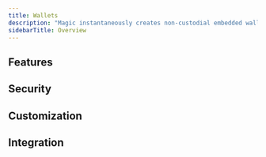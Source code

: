 ```yaml
---
title: Wallets
description: "Magic instantaneously creates non-custodial embedded wallets for your user when they login using any of the provided authentication methods. These wallets utilize our patent pending TEE Key Management System (TKMS) to keep keys secure and user assets protected. Our wallets are embedded directly into your application and come with a host of features and configurations to make it easy for your users to engage with web3."
sidebarTitle: Overview
---
```


## Features

<CardGroup cols={3}>
  <Card
    title="EVM Chain Switching"
    icon="shuffle"
    href="/embedded-wallets/wallets/features/evm-chain-switching"
    horizontal
    iconType="solid"
  />
  <Card
    title="Transaction Signing"
    icon="pen-nib"
    href="/embedded-wallets/wallets/features/transaction-signing"
    horizontal
    iconType="solid"
  />
  <Card
    title="Personal Signatures"
    icon="circle-user"
    href="/embedded-wallets/wallets/features/personal-signatures"
    horizontal
    iconType="solid"
  />
  <Card
    title="Fiat On-Ramps"
    icon="money-bill-wave"
    href="/embedded-wallets/wallets/features/fiat-on-ramps"
    horizontal
    iconType="solid"
  />
  <Card
    title="Key Export"
    icon="up-right-from-square"
    href="/embedded-wallets/wallets/features/key-export"
    horizontal
    iconType="solid"
  />
</CardGroup>

## Security

<CardGroup cols={3}>
  <Card
    title="Content Security Policy"
    icon="shield-halved"
    href="/embedded-wallets/wallets/security/content-security-policy"
    horizontal
    iconType="solid"
  />
</CardGroup>

## Customization

<CardGroup cols={3}>
  <Card
    title="Brand & Theme"
    icon="palette"
    href="/embedded-wallets/wallets/customization/brand-and-theme"
    horizontal
    iconType="solid"
  />
  <Card
    title="Widget UI"
    icon="window-maximize"
    href="/embedded-wallets/wallets/customization/widget-ui"
    horizontal
    iconType="solid"
  />
</CardGroup>

## Integration

<CardGroup cols={3}>
  <Card
    title="WAGMI"
    icon="puzzle-piece"
    href="/embedded-wallets/wallets/integrations/wagmi"
    horizontal
    iconType="solid"
  />
</CardGroup>
